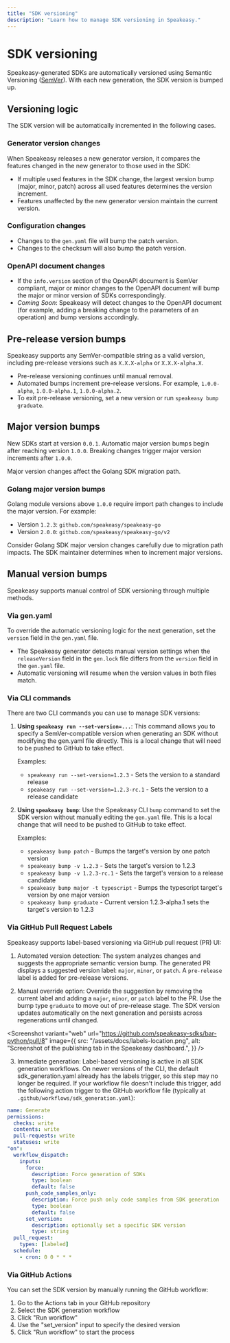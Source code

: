 ```yaml
---
title: "SDK versioning"
description: "Learn how to manage SDK versioning in Speakeasy."
---
```



# SDK versioning

Speakeasy-generated SDKs are automatically versioned using Semantic Versioning ([SemVer](https://semver.org/)). With each new generation, the SDK version is bumped up.

## Versioning logic

The SDK version will be automatically incremented in the following cases.

### Generator version changes

When Speakeasy releases a new generator version, it compares the features changed in the new generator to those used in the SDK:

- If multiple used features in the SDK change, the largest version bump (major, minor, patch) across all used features determines the version increment.
- Features unaffected by the new generator version maintain the current version.

### Configuration changes

- Changes to the `gen.yaml` file will bump the patch version.
- Changes to the checksum will also bump the patch version.

### OpenAPI document changes

- If the `info.version` section of the OpenAPI document is SemVer compliant, major or minor changes to the OpenAPI document will bump the major or minor version of SDKs correspondingly.
- _Coming Soon_: Speakeasy will detect changes to the OpenAPI document (for example, adding a breaking change to the parameters of an operation) and bump versions accordingly.

## Pre-release version bumps

Speakeasy supports any SemVer-compatible string as a valid version, including pre-release versions such as `X.X.X-alpha` or `X.X.X-alpha.X`.

- Pre-release versioning continues until manual removal.
- Automated bumps increment pre-release versions. For example, `1.0.0-alpha`, `1.0.0-alpha.1`, `1.0.0-alpha.2`.
- To exit pre-release versioning, set a new version or run `speakeasy bump graduate`.

## Major version bumps

New SDKs start at version `0.0.1`. Automatic major version bumps begin after reaching version `1.0.0`. Breaking changes trigger major version increments after `1.0.0`.

Major version changes affect the Golang SDK migration path.

### Golang major version bumps

Golang module versions above `1.0.0` require import path changes to include the major version. For example:

- Version `1.2.3`: `github.com/speakeasy/speakeasy-go`
- Version `2.0.0`: `github.com/speakeasy/speakeasy-go/v2`

Consider Golang SDK major version changes carefully due to migration path impacts. The SDK maintainer determines when to increment major versions.

## Manual version bumps

Speakeasy supports manual control of SDK versioning through multiple methods.

### Via gen.yaml

To override the automatic versioning logic for the next generation, set the `version` field in the `gen.yaml` file.

- The Speakeasy generator detects manual version settings when the `releaseVersion` field in the `gen.lock` file differs from the `version` field in the `gen.yaml` file.
- Automatic versioning will resume when the version values in both files match.

### Via CLI commands

There are two CLI commands you can use to manage SDK versions:

1. **Using `speakeasy run --set-version=...`**:
   This command allows you to specify a SemVer-compatible version when generating an SDK without modifying the gen.yaml file directly. This is a local change that will need to be pushed to GitHub to take effect.

   Examples:
   - `speakeasy run --set-version=1.2.3` - Sets the version to a standard release
   - `speakeasy run --set-version=1.2.3-rc.1` - Sets the version to a release candidate

2. **Using `speakeasy bump`**:
   Use the Speakeasy CLI `bump` command to set the SDK version without manually editing the `gen.yaml` file. This is a local change that will need to be pushed to GitHub to take effect.

   Examples:
   - `speakeasy bump patch` - Bumps the target's version by one patch version
   - `speakeasy bump -v 1.2.3` - Sets the target's version to 1.2.3
   - `speakeasy bump -v 1.2.3-rc.1` - Sets the target's version to a release candidate
   - `speakeasy bump major -t typescript` - Bumps the typescript target's version by one major version
   - `speakeasy bump graduate` - Current version 1.2.3-alpha.1 sets the target's version to 1.2.3

### Via GitHub Pull Request Labels

Speakeasy supports label-based versioning via GitHub pull request (PR) UI:

1. Automated version detection: The system analyzes changes and suggests the appropriate semantic version bump. The generated PR displays a suggested version label: `major`, `minor`, or `patch`. A `pre-release` label is added for pre-release versions.

2. Manual override option: Override the suggestion by removing the current label and adding a `major`, `minor`, or `patch` label to the PR. Use the bump type `graduate` to move out of pre-release stage. The SDK version updates automatically on the next generation and persists across regenerations until changed.

<Screenshot
  variant="web"
  url="https://github.com/speakeasy-sdks/bar-python/pull/8"
  image={{
    src: "/assets/docs/labels-location.png",
    alt: "Screenshot of the publishing tab in the Speakeasy dashboard.",
  }}
/>

3. Immediate generation: Label-based versioning is active in all SDK generation workflows. On newer versions of the CLI, the default sdk_generation.yaml already has the labels trigger, so this step may no longer be required. If your workflow file doesn't include this trigger, add the following action trigger to the GitHub workflow file (typically at `.github/workflows/sdk_generation.yaml`):

```yaml
name: Generate
permissions:
  checks: write
  contents: write
  pull-requests: write
  statuses: write
"on":
  workflow_dispatch:
    inputs:
      force:
        description: Force generation of SDKs
        type: boolean
        default: false
      push_code_samples_only:
        description: Force push only code samples from SDK generation
        type: boolean
        default: false
      set_version:
        description: optionally set a specific SDK version
        type: string
  pull_request:
    types: [labeled]
  schedule:
    - cron: 0 0 * * *
```

### Via GitHub Actions

You can set the SDK version by manually running the GitHub workflow:

1. Go to the Actions tab in your GitHub repository
2. Select the SDK generation workflow
3. Click "Run workflow"
4. Use the "set_version" input to specify the desired version
5. Click "Run workflow" to start the process
